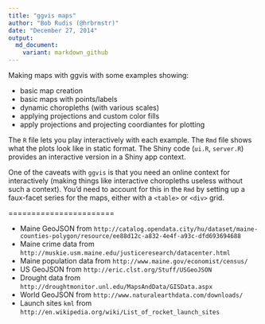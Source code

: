 ```yaml
---
title: "ggvis maps"
author: "Bob Rudis (@hrbrmstr)"
date: "December 27, 2014"
output:
  md_document:
    variant: markdown_github
---
```


Making maps with ggvis with some examples showing:

- basic map creation
- basic maps with points/labels
- dynamic choropleths (with various scales)
- applying projections and custom color fills
- apply projections and projecting coordiantes for plotting

The `R` file lets you play interactively with each example. The `Rmd` file shows what the plots look like in static format. The Shiny code (`ui.R`, `server.R`) provides an interactive version in a Shiny app context.

One of the caveats with `ggvis` is that you need an online context for interactively (making things like interactive choropleths useless without such a context). You'd need to account for this in the `Rmd` by setting up a faux-facet series for the maps, either with a `<table>` or `<div>` grid.

=======================

- Maine GeoJSON from `http://catalog.opendata.city/hu/dataset/maine-counties-polygon/resource/ee88d12c-a832-4e4f-a93c-dfd693694688`
- Maine crime data from `http://muskie.usm.maine.edu/justiceresearch/datacenter.html`
- Maine population data from `http://www.maine.gov/economist/census/`
- US GeoJSON from `http://eric.clst.org/Stuff/USGeoJSON`
- Drought data from `http://droughtmonitor.unl.edu/MapsAndData/GISData.aspx`
- World GeoJSON from `http://www.naturalearthdata.com/downloads/`
- Launch sites `kml` from `http://en.wikipedia.org/wiki/List_of_rocket_launch_sites`
